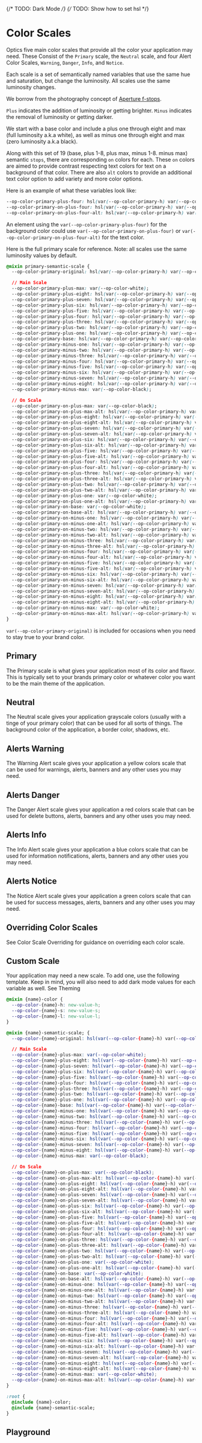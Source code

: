 
{/* TODO: Dark Mode */}
{/* TODO: Show how to set hsl */}

# Color Scales

Optics five main color scales that provide all the color your application may need. These Consist of the `Primary` scale, the `Neutral` scale, and four Alert Color Scales, `Warning`, `Danger`, `Info`, and `Notice`.

Each scale is a set of semantically named variables that use the same hue and saturation, but change the luminosity. All scales use the same luminosity changes.

We borrow from the photography concept of [Aperture f-stops](https://www.adobe.com/creativecloud/photography/discover/f-stop.html).

`Plus` indicates the addition of luminosity or getting brighter. `Minus` indicates the removal of luminosity or getting darker.

We start with a base color and include a plus one through eight and max (full luminosity a.k.a white), as well as minus one through eight and max (zero luminosity a.k.a black).

Along with this set of 19 (base, plus 1-8, plus max, minus 1-8. minus max) semantic `stops`, there are corresponding `on` colors for each.
These `on` colors are aimed to provide contrast respecting text colors for text on a background of that color. There are also `alt` colors to provide an additional text color option to add variety and more color options.

Here is an example of what these variables look like:

```css
--op-color-primary-plus-four: hsl(var(--op-color-primary-h) var(--op-color-primary-s) 84%);
--op-color-primary-on-plus-four: hsl(var(--op-color-primary-h) var(--op-color-primary-s) 24%);
--op-color-primary-on-plus-four-alt: hsl(var(--op-color-primary-h) var(--op-color-primary-s) 4%);
```

An element using the `var(--op-color-primary-plus-four)` for the background color could use `var(--op-color-primary-on-plus-four)` or `var(--op-color-primary-on-plus-four-alt)` for the text color.

Here is the full primary scale for reference. Note: all scales use the same luminosity values by default.

```css
@mixin primary-semantic-scale {
  --op-color-primary-original: hsl(var(--op-color-primary-h) var(--op-color-primary-s) var(--op-color-primary-l));

  // Main Scale
  --op-color-primary-plus-max: var(--op-color-white);
  --op-color-primary-plus-eight: hsl(var(--op-color-primary-h) var(--op-color-primary-s) 98%);
  --op-color-primary-plus-seven: hsl(var(--op-color-primary-h) var(--op-color-primary-s) 96%);
  --op-color-primary-plus-six: hsl(var(--op-color-primary-h) var(--op-color-primary-s) 94%);
  --op-color-primary-plus-five: hsl(var(--op-color-primary-h) var(--op-color-primary-s) 90%);
  --op-color-primary-plus-four: hsl(var(--op-color-primary-h) var(--op-color-primary-s) 84%);
  --op-color-primary-plus-three: hsl(var(--op-color-primary-h) var(--op-color-primary-s) 70%);
  --op-color-primary-plus-two: hsl(var(--op-color-primary-h) var(--op-color-primary-s) 64%);
  --op-color-primary-plus-one: hsl(var(--op-color-primary-h) var(--op-color-primary-s) 45%);
  --op-color-primary-base: hsl(var(--op-color-primary-h) var(--op-color-primary-s) 40%);
  --op-color-primary-minus-one: hsl(var(--op-color-primary-h) var(--op-color-primary-s) 36%);
  --op-color-primary-minus-two: hsl(var(--op-color-primary-h) var(--op-color-primary-s) 32%);
  --op-color-primary-minus-three: hsl(var(--op-color-primary-h) var(--op-color-primary-s) 28%);
  --op-color-primary-minus-four: hsl(var(--op-color-primary-h) var(--op-color-primary-s) 24%);
  --op-color-primary-minus-five: hsl(var(--op-color-primary-h) var(--op-color-primary-s) 20%);
  --op-color-primary-minus-six: hsl(var(--op-color-primary-h) var(--op-color-primary-s) 16%);
  --op-color-primary-minus-seven: hsl(var(--op-color-primary-h) var(--op-color-primary-s) 8%);
  --op-color-primary-minus-eight: hsl(var(--op-color-primary-h) var(--op-color-primary-s) 4%);
  --op-color-primary-minus-max: var(--op-color-black);

  // On Scale
  --op-color-primary-on-plus-max: var(--op-color-black);
  --op-color-primary-on-plus-max-alt: hsl(var(--op-color-primary-h) var(--op-color-primary-s) 20%);
  --op-color-primary-on-plus-eight: hsl(var(--op-color-primary-h) var(--op-color-primary-s) 4%);
  --op-color-primary-on-plus-eight-alt: hsl(var(--op-color-primary-h) var(--op-color-primary-s) 24%);
  --op-color-primary-on-plus-seven: hsl(var(--op-color-primary-h) var(--op-color-primary-s) 8%);
  --op-color-primary-on-plus-seven-alt: hsl(var(--op-color-primary-h) var(--op-color-primary-s) 28%);
  --op-color-primary-on-plus-six: hsl(var(--op-color-primary-h) var(--op-color-primary-s) 16%);
  --op-color-primary-on-plus-six-alt: hsl(var(--op-color-primary-h) var(--op-color-primary-s) 26%);
  --op-color-primary-on-plus-five: hsl(var(--op-color-primary-h) var(--op-color-primary-s) 20%);
  --op-color-primary-on-plus-five-alt: hsl(var(--op-color-primary-h) var(--op-color-primary-s) 40%);
  --op-color-primary-on-plus-four: hsl(var(--op-color-primary-h) var(--op-color-primary-s) 24%);
  --op-color-primary-on-plus-four-alt: hsl(var(--op-color-primary-h) var(--op-color-primary-s) 4%);
  --op-color-primary-on-plus-three: hsl(var(--op-color-primary-h) var(--op-color-primary-s) 20%);
  --op-color-primary-on-plus-three-alt: hsl(var(--op-color-primary-h) var(--op-color-primary-s) 10%);
  --op-color-primary-on-plus-two: hsl(var(--op-color-primary-h) var(--op-color-primary-s) 16%);
  --op-color-primary-on-plus-two-alt: hsl(var(--op-color-primary-h) var(--op-color-primary-s) 6%);
  --op-color-primary-on-plus-one: var(--op-color-white);
  --op-color-primary-on-plus-one-alt: hsl(var(--op-color-primary-h) var(--op-color-primary-s) 90%);
  --op-color-primary-on-base: var(--op-color-white);
  --op-color-primary-on-base-alt: hsl(var(--op-color-primary-h) var(--op-color-primary-s) 88%);
  --op-color-primary-on-minus-one: hsl(var(--op-color-primary-h) var(--op-color-primary-s) 94%);
  --op-color-primary-on-minus-one-alt: hsl(var(--op-color-primary-h) var(--op-color-primary-s) 82%);
  --op-color-primary-on-minus-two: hsl(var(--op-color-primary-h) var(--op-color-primary-s) 90%);
  --op-color-primary-on-minus-two-alt: hsl(var(--op-color-primary-h) var(--op-color-primary-s) 78%);
  --op-color-primary-on-minus-three: hsl(var(--op-color-primary-h) var(--op-color-primary-s) 86%);
  --op-color-primary-on-minus-three-alt: hsl(var(--op-color-primary-h) var(--op-color-primary-s) 74%);
  --op-color-primary-on-minus-four: hsl(var(--op-color-primary-h) var(--op-color-primary-s) 84%);
  --op-color-primary-on-minus-four-alt: hsl(var(--op-color-primary-h) var(--op-color-primary-s) 72%);
  --op-color-primary-on-minus-five: hsl(var(--op-color-primary-h) var(--op-color-primary-s) 88%);
  --op-color-primary-on-minus-five-alt: hsl(var(--op-color-primary-h) var(--op-color-primary-s) 76%);
  --op-color-primary-on-minus-six: hsl(var(--op-color-primary-h) var(--op-color-primary-s) 94%);
  --op-color-primary-on-minus-six-alt: hsl(var(--op-color-primary-h) var(--op-color-primary-s) 82%);
  --op-color-primary-on-minus-seven: hsl(var(--op-color-primary-h) var(--op-color-primary-s) 96%);
  --op-color-primary-on-minus-seven-alt: hsl(var(--op-color-primary-h) var(--op-color-primary-s) 84%);
  --op-color-primary-on-minus-eight: hsl(var(--op-color-primary-h) var(--op-color-primary-s) 98%);
  --op-color-primary-on-minus-eight-alt: hsl(var(--op-color-primary-h) var(--op-color-primary-s) 86%);
  --op-color-primary-on-minus-max: var(--op-color-white);
  --op-color-primary-on-minus-max-alt: hsl(var(--op-color-primary-h) var(--op-color-primary-s) 88%);
}
```

`var(--op-color-primary-original)` is included for occasions when you need to stay true to your brand color.

## Primary

The Primary scale is what gives your application most of its color and flavor. This is typically set to your brands primary color or whatever color you want to be the main theme of the application.

<Canvas withToolbar>
  <Story id="tokens-color-scale--primary" />
</Canvas>

## Neutral

The Neutral scale gives your application grayscale colors (usually with a tinge of your primary color) that can be used for all sorts of things. The background color of the application, a border color, shadows, etc.

<Canvas withToolbar>
  <Story id="tokens-color-scale--neutral" />
</Canvas>

## Alerts Warning

The Warning Alert scale gives your application a yellow colors scale that can be used for warnings, alerts, banners and any other uses you may need.

<Canvas withToolbar>
  <Story id="tokens-color-scale--warning" />
</Canvas>

## Alerts Danger

The Danger Alert scale gives your application a red colors scale that can be used for delete buttons, alerts, banners and any other uses you may need.

<Canvas withToolbar>
  <Story id="tokens-color-scale--danger" />
</Canvas>

## Alerts Info

The Info Alert scale gives your application a blue colors scale that can be used for information notifications, alerts, banners and any other uses you may need.

<Canvas withToolbar>
  <Story id="tokens-color-scale--info" />
</Canvas>

## Alerts Notice

The Notice Alert scale gives your application a green colors scale that can be used for success messages, alerts, banners and any other uses you may need.

<Canvas withToolbar>
  <Story id="tokens-color-scale--notice" />
</Canvas>

## Overriding Color Scales

See <LinkTo kind="overview-scale-overriding--page#color-scale-overriding">Color Scale Overriding</LinkTo> for guidance on overriding each color scale.

## Custom Scale

Your application may need a new scale. To add one, use the following template. Keep in mind, you will also need to add dark mode values for each variable as well. See <LinkTo kind="overview-themes--page#theming">Theming</LinkTo>

```css
@mixin {name}-color {
  --op-color-{name}-h: new-value-h;
  --op-color-{name}-s: new-value-s;
  --op-color-{name}-l: new-value-l;
}

@mixin {name}-semantic-scale; {
  --op-color-{name}-original: hsl(var(--op-color-{name}-h) var(--op-color-{name}-s) var(--op-color-{name}-l));

  // Main Scale
  --op-color-{name}-plus-max: var(--op-color-white);
  --op-color-{name}-plus-eight: hsl(var(--op-color-{name}-h) var(--op-color-{name}-s) 98%);
  --op-color-{name}-plus-seven: hsl(var(--op-color-{name}-h) var(--op-color-{name}-s) 96%);
  --op-color-{name}-plus-six: hsl(var(--op-color-{name}-h) var(--op-color-{name}-s) 94%);
  --op-color-{name}-plus-five: hsl(var(--op-color-{name}-h) var(--op-color-{name}-s) 90%);
  --op-color-{name}-plus-four: hsl(var(--op-color-{name}-h) var(--op-color-{name}-s) 84%);
  --op-color-{name}-plus-three: hsl(var(--op-color-{name}-h) var(--op-color-{name}-s) 70%);
  --op-color-{name}-plus-two: hsl(var(--op-color-{name}-h) var(--op-color-{name}-s) 64%);
  --op-color-{name}-plus-one: hsl(var(--op-color-{name}-h) var(--op-color-{name}-s) 45%);
  --op-color-{name}-base: hsl(var(--op-color-{name}-h) var(--op-color-{name}-s) 40%);
  --op-color-{name}-minus-one: hsl(var(--op-color-{name}-h) var(--op-color-{name}-s) 36%);
  --op-color-{name}-minus-two: hsl(var(--op-color-{name}-h) var(--op-color-{name}-s) 32%);
  --op-color-{name}-minus-three: hsl(var(--op-color-{name}-h) var(--op-color-{name}-s) 28%);
  --op-color-{name}-minus-four: hsl(var(--op-color-{name}-h) var(--op-color-{name}-s) 24%);
  --op-color-{name}-minus-five: hsl(var(--op-color-{name}-h) var(--op-color-{name}-s) 20%);
  --op-color-{name}-minus-six: hsl(var(--op-color-{name}-h) var(--op-color-{name}-s) 16%);
  --op-color-{name}-minus-seven: hsl(var(--op-color-{name}-h) var(--op-color-{name}-s) 8%);
  --op-color-{name}-minus-eight: hsl(var(--op-color-{name}-h) var(--op-color-{name}-s) 4%);
  --op-color-{name}-minus-max: var(--op-color-black);

  // On Scale
  --op-color-{name}-on-plus-max: var(--op-color-black);
  --op-color-{name}-on-plus-max-alt: hsl(var(--op-color-{name}-h) var(--op-color-{name}-s) 20%);
  --op-color-{name}-on-plus-eight: hsl(var(--op-color-{name}-h) var(--op-color-{name}-s) 4%);
  --op-color-{name}-on-plus-eight-alt: hsl(var(--op-color-{name}-h) var(--op-color-{name}-s) 24%);
  --op-color-{name}-on-plus-seven: hsl(var(--op-color-{name}-h) var(--op-color-{name}-s) 8%);
  --op-color-{name}-on-plus-seven-alt: hsl(var(--op-color-{name}-h) var(--op-color-{name}-s) 28%);
  --op-color-{name}-on-plus-six: hsl(var(--op-color-{name}-h) var(--op-color-{name}-s) 16%);
  --op-color-{name}-on-plus-six-alt: hsl(var(--op-color-{name}-h) var(--op-color-{name}-s) 26%);
  --op-color-{name}-on-plus-five: hsl(var(--op-color-{name}-h) var(--op-color-{name}-s) 20%);
  --op-color-{name}-on-plus-five-alt: hsl(var(--op-color-{name}-h) var(--op-color-{name}-s) 40%);
  --op-color-{name}-on-plus-four: hsl(var(--op-color-{name}-h) var(--op-color-{name}-s) 24%);
  --op-color-{name}-on-plus-four-alt: hsl(var(--op-color-{name}-h) var(--op-color-{name}-s) 4%);
  --op-color-{name}-on-plus-three: hsl(var(--op-color-{name}-h) var(--op-color-{name}-s) 20%);
  --op-color-{name}-on-plus-three-alt: hsl(var(--op-color-{name}-h) var(--op-color-{name}-s) 10%);
  --op-color-{name}-on-plus-two: hsl(var(--op-color-{name}-h) var(--op-color-{name}-s) 16%);
  --op-color-{name}-on-plus-two-alt: hsl(var(--op-color-{name}-h) var(--op-color-{name}-s) 6%);
  --op-color-{name}-on-plus-one: var(--op-color-white);
  --op-color-{name}-on-plus-one-alt: hsl(var(--op-color-{name}-h) var(--op-color-{name}-s) 90%);
  --op-color-{name}-on-base: var(--op-color-white);
  --op-color-{name}-on-base-alt: hsl(var(--op-color-{name}-h) var(--op-color-{name}-s) 88%);
  --op-color-{name}-on-minus-one: hsl(var(--op-color-{name}-h) var(--op-color-{name}-s) 94%);
  --op-color-{name}-on-minus-one-alt: hsl(var(--op-color-{name}-h) var(--op-color-{name}-s) 82%);
  --op-color-{name}-on-minus-two: hsl(var(--op-color-{name}-h) var(--op-color-{name}-s) 90%);
  --op-color-{name}-on-minus-two-alt: hsl(var(--op-color-{name}-h) var(--op-color-{name}-s) 78%);
  --op-color-{name}-on-minus-three: hsl(var(--op-color-{name}-h) var(--op-color-{name}-s) 86%);
  --op-color-{name}-on-minus-three-alt: hsl(var(--op-color-{name}-h) var(--op-color-{name}-s) 74%);
  --op-color-{name}-on-minus-four: hsl(var(--op-color-{name}-h) var(--op-color-{name}-s) 84%);
  --op-color-{name}-on-minus-four-alt: hsl(var(--op-color-{name}-h) var(--op-color-{name}-s) 72%);
  --op-color-{name}-on-minus-five: hsl(var(--op-color-{name}-h) var(--op-color-{name}-s) 88%);
  --op-color-{name}-on-minus-five-alt: hsl(var(--op-color-{name}-h) var(--op-color-{name}-s) 76%);
  --op-color-{name}-on-minus-six: hsl(var(--op-color-{name}-h) var(--op-color-{name}-s) 94%);
  --op-color-{name}-on-minus-six-alt: hsl(var(--op-color-{name}-h) var(--op-color-{name}-s) 82%);
  --op-color-{name}-on-minus-seven: hsl(var(--op-color-{name}-h) var(--op-color-{name}-s) 96%);
  --op-color-{name}-on-minus-seven-alt: hsl(var(--op-color-{name}-h) var(--op-color-{name}-s) 84%);
  --op-color-{name}-on-minus-eight: hsl(var(--op-color-{name}-h) var(--op-color-{name}-s) 98%);
  --op-color-{name}-on-minus-eight-alt: hsl(var(--op-color-{name}-h) var(--op-color-{name}-s) 86%);
  --op-color-{name}-on-minus-max: var(--op-color-white);
  --op-color-{name}-on-minus-max-alt: hsl(var(--op-color-{name}-h) var(--op-color-{name}-s) 88%);
}

:root {
  @include {name}-color;
  @include {name}-semantic-scale;
}
```

## Playground

<Primary />
<ArgsTable of="." story="^" />
